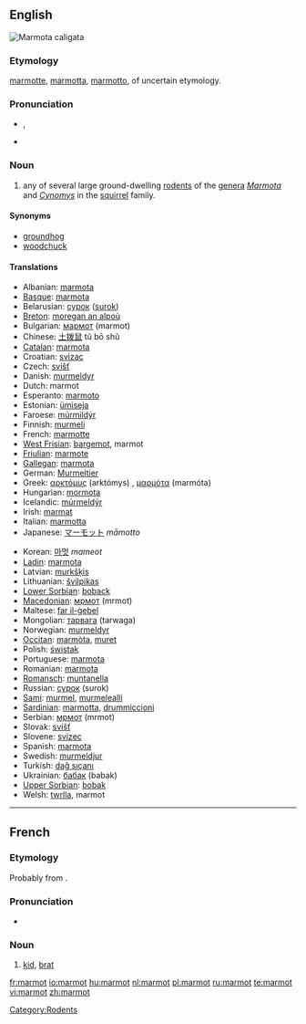==English==
[[Image:Hoary marmot.jpg|thumb|''Marmota caligata'']]
{{wikipedia}}

===Etymology===
{{etyl|fr}} [[marmotte]], {{etyl|it}} [[marmotta]], [[marmotto]], of uncertain etymology.

===Pronunciation===
* {{IPA|/ˈmɑrmət/}}, {{SAMPA|/mArm@t/}}

* {{hyphenation|mar|mot}}

===Noun===
{{en-noun}}

# any of several large ground-dwelling [[rodent]]s of the [[genera]] ''[[Marmota]]'' and ''[[Cynomys]]'' in the [[squirrel]] family.

====Synonyms====
* [[groundhog]]
* [[woodchuck]]

====Translations====
{{top}}
* Albanian: [[marmota]]
* [[Basque]]: [[marmota]]
* Belarusian: [[сурок]] ([[surok]])
* [[Breton]]: [[moregan an alpoù]]
* Bulgarian: [[мармот]] (marmot)
* Chinese: [[土拨鼠]] tǔ bō shǔ
* [[Catalan]]: [[marmota]]
* Croatian: [[svizac]]
* Czech: [[svišť]] {{m}}
* Danish: [[murmeldyr]]
* Dutch: marmot
* Esperanto: [[marmoto]]
* Estonian: [[ümiseja]]
* Faroese: [[múrmildýr]]
* Finnish: [[murmeli]]
* French: [[marmotte]] {{f}}
* [[West Frisian]]: [[bargemot]], marmot
* [[Friulian]]: [[marmote]]
* [[Gallegan]]: [[marmota]]
* German: [[Murmeltier]] {{n}}
* Greek: [[αρκτόμυς]] (arktómys) {{m}}, [[μαρμότα]] (marmóta) {{f}}
* Hungarian: [[mormota]]
* Icelandic: [[múrmeldýr]]
* Irish: [[marmat]]
* Italian: [[marmotta]]
* Japanese: [[マーモット]] ''māmotto''
{{mid}}
* Korean: [[마멋]] ''mameot''
* [[Ladin]]: [[marmota]]
* Latvian: [[murkšķis]]
* Lithuanian: [[švilpikas]]
* [[Lower Sorbian]]: [[boback]]
* [[Macedonian]]: [[мрмот]] (mrmot)
* Maltese: [[far il-ġebel]]
* Mongolian: [[тарвага]] (tarwaga)
* Norwegian: [[murmeldyr]]
* [[Occitan]]: [[marmòta]], [[muret]]
* Polish: [[świstak]]
* Portuguese: [[marmota]]
* Romanian: [[marmota]]
* [[Romansch]]: [[muntanella]]
* Russian: [[сурок]] (surok)
* [[Sami]]: [[murmel]], [[murmelealli]]
* [[Sardinian]]: [[marmotta]], [[drummiccioni]]
* Serbian: [[мрмот]] (mrmot)
* Slovak: [[svišť]]
* Slovene: [[svizec]] {{m}}
* Spanish: [[marmota]] {{f}}
* Swedish: [[murmeldjur]]
* Turkish: [[dağ sıçanı]]
* Ukrainian: [[бабак]] (babak)
* [[Upper Sorbian]]: [[bobak]]
* Welsh: [[twrlla]], marmot
{{bottom}}
{{commons|Marmota}}

[[Category:Rodents]]

----

==French==

===Etymology===
Probably from {{term|marmotter}}.

===Pronunciation===
* {{IPA|/maʁmo/|lang=fr}}

===Noun===
{{fr-noun|m}}

# {{colloquial|lang=fr}} [[kid]], [[brat]]

[[fr:marmot]]
[[io:marmot]]
[[hu:marmot]]
[[nl:marmot]]
[[pl:marmot]]
[[ru:marmot]]
[[te:marmot]]
[[vi:marmot]]
[[zh:marmot]]
